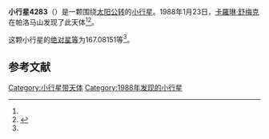 {{Infobox planet
| bgcolour = #FFFFC0
| name = 4283 Stoffler
| symbol = 
| image = 
| caption = 
| discovery = yes
| discovery_ref = 
| discoverer = [[卡羅琳·舒梅克|卡羅琳·舒梅克]]
| discovery_site = [[帕洛马山|帕洛马山]] 
| discovered = 1988年1月23日
| designations = yes
| mp_name = 
| named_after = 
| alt_names = 1988 BZ/ 1952 BC1 / 1986 QA2
| mp_category = [[主带小行星|主带小行星]]
| orbit_ref = <ref name="a">[http://ssd.jpl.nasa.gov/sbdb.cgi?sstr=4283 4283 Stoffler] {{Wayback|url=http://ssd.jpl.nasa.gov/sbdb.cgi?sstr=4283 |date=20210807142435 }}，小行星數據庫瀏覽器（JPL Small-Body Database Browser）－[[美国国家航空航天局|美国国家航空航天局]]喷气推进实验室</ref>
| epoch = 2456400.5 (2013年4月18日更新)
| aphelion = {{convert|2.7572666|AU|km|3|abbr=on|lk=out}}
| perihelion = {{convert|1.9485094|AU|km|3|abbr=on}}
| semimajor = {{convert|2.3528880|AU|km|3|abbr=on}}
| eccentricity = 0.1718648
| period = 1318.25769 [[日|日]]<br />3.61[[儒略年|儒略年]]
| avg_speed = 
| inclination = 24.22565
| asc_node = 327.97683
| mean_anomaly = 
| arg_peri = 167.08151
| satellites = 
| physical_characteristics = yes
| dimensions = 
| mass = 
| density = 
| surface_grav = 
| escape_velocity = 
| sidereal_day = 
| axial_tilt = 
| pole_ecliptic_lat = 
| pole_ecliptic_lon = 
| albedo = 
| temperatures= 
| temp_name1 = 
| mean_temp_1 = 
| max_temp_1 = 
| temp_name2 = 
| max_temp_2 = 
| spectral_type = 
| abs_magnitude = 167.08151
}}

'''小行星4283'''（{{lang-en|4283 Stoffler}}）是一颗围绕[[太阳|太阳]][[公转|公转]]的[[小行星|小行星]]。1988年1月23日，[[卡羅琳·舒梅克|卡羅琳·舒梅克]]在帕洛马山发现了此天体<ref name="a" /><ref>{{cite news|title=小行星列表|url=http://cfa-www.harvard.edu/iau/lists/NumberedMPs.txt|accessdate=2013-07-08|newspaper=哈佛大学|archive-date=2008-05-17|archive-url=https://web.archive.org/web/20080517010638/http://cfa-www.harvard.edu/iau/lists/NumberedMPs.txt|dead-url=no}}</ref>。

这颗小行星的[[绝对星等|绝对星等]]为167.08151等<ref name="a" />。

==参考文献==
{{reflist}}
{{Minor Planet Number|[[小行星4282|小行星4282]]|[[小行星4284|小行星4284]]}}

{{小天体}}

[[Category:小行星带天体|Category:小行星带天体]]
[[Category:1988年发现的小行星|Category:1988年发现的小行星]]

{{asteroid-stub}}